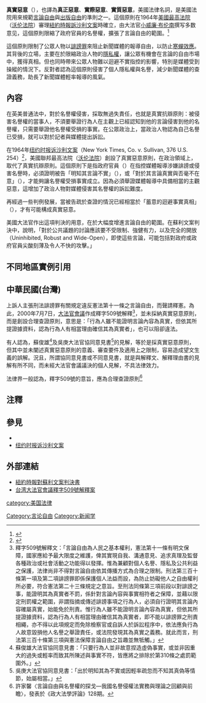 {{expand|time=2017-12-06T21:29:54+00:00}}

'''真實惡意'''（{{lang-en|actual malice}}），也譯為'''真正惡意'''、'''實際惡意'''、'''實質惡意'''，美國法律名詞，是美國法院用來規範[[言論自由|言論自由]]與[[出版自由|出版自由]]的準則之一。這個原則在1964年[[美國最高法院|美國最高法院]]（[[厄尔·沃伦|沃伦法院]]）審理[[紐約時報訴沙利文案|紐約時報訴沙利文案]]時確立，由大法官[[小威廉·布倫南|小威廉·布伦南]]撰写多数意见，這個原則限縮了政府官員的名譽權，擴張了言論自由的範圍。<ref>{{Cite web|title=New York Times Company v. Sullivan|url=https://www.oyez.org/cases/1963/39|accessdate=2019-09-30|author=|date=|format=|work=|publisher=Oyez|language=en|archive-date=2019-09-05|archive-url=https://web.archive.org/web/20190905052055/https://www.oyez.org/cases/1963/39|dead-url=no}}</ref>

這個原則限制了公眾人物以[[誹謗罪|誹謗罪]]來阻止新聞媒體的報導自由，以防止[[寒蝉效应_(法律)|寒蟬效應]]。其背後的立場，主要在於限縮政治人物的[[隱私權|隱私權]]，讓公眾有機會在言論的自由市場中，獲得真相。但也同時帶來公眾人物難以迴避不實指控的影響，特別是媒體受到操縱的情況下。反對者認為這個原則侵害了個人隱私權與名譽，減少新聞媒體的查證義務，助長了新聞媒體輕率報導的風氣。

==內容==
在英美普通法中，對於名譽權侵害，採取無過失責任，也就是真實抗辯原則：被侵害名譽權的當事人，不須要舉證行為人在主觀上已經認知到他的言論侵害到他的名譽權，只需要舉證他名譽權受損的事實。在公眾政治上，當政治人物認為自己名譽已受損，就可以對於記者與媒體提出訴訟。

在1964年[[纽约时报诉沙利文案|纽约时报诉沙利文案]]（New York Times, Co. v. Sullivan, 376 U.S. 254）<ref name="tvs">{{cite web|title=''New York Times Co. v. Sullivan'' (1964), 376 U.S. 254, 11 L.Ed.2d 686, 84 S.Ct. 710|url=https://scholar.google.com/scholar_case?case=10183527771703896207|website=Google Scholar|publisher=Google|accessdate=11 December 2017|archive-date=2021-03-10|archive-url=https://web.archive.org/web/20210310152351/https://scholar.google.com/scholar_case?case=10183527771703896207|dead-url=no}}</ref>，美國聯邦最高法院（[[厄尔·沃伦|沃伦法院]]）創設了真實惡意原則，在政治領域上，取代了真實抗辯原則。這個原則下是指政府官員（{{lang|en|Public Officials}}）在指控媒體報導涉嫌誹謗或侵害名譽時，必須證明被告「明知其言論不實」（{{lang|en|with knowledge the statement was false}}），或「對於其言論真實與否毫不在意」（{{lang|en|with reckless disregard of whether the statement was false or not}}），才能夠讓名譽權受損事實成立。因為必須舉證媒體報導中具備相當的主觀惡意，這增加了政治人物對媒體侵害其名譽權的訴訟難度。

再經過一些判例發展，當被告疏於查證的情況已經相當於「蓄意的迴避事實真相」（{{lang|en|purposeful avoidance of the truth}}），才有可能構成真實惡意。

美國大法官作出這項判決的用意，在於大幅度增進言論自由的範圍。在蘇利文案判決中，說明，「對於公共議題的討論應該要不受限制、強健有力，以及完全的開放（Uninhibited,  Robust  and  Wide-Open），即使這些言論，可能包括對政府或政府官員尖酸刻薄及令人不快的攻擊。」

==不同地區實例引用==

==中華民國(台灣)==
上訴人主張刑法誹謗罪有關規定違反憲法第十一條之言論自由，而聲請釋憲。為此，2000年7月7日，[[大法官會議|大法官會議]]作成釋字509號解釋<ref>釋字509號解釋文：「言論自由為人民之基本權利，憲法第十一條有明文保障，國家應給予最大限度之維護，俾其實現自我、溝通意見、追求真理及監督各種政治或社會活動之功能得以發揮。惟為兼顧對個人名譽、隱私及公共利益之保護，法律尚非不得對言論自由依其傳播方式為合理之限制。刑法第三百十條第一項及第二項誹謗罪即係保護個人法益而設，為防止妨礙他人之自由權利所必要，符合憲法第二十三條規定之意旨。至刑法同條第三項前段以對誹謗之事，能證明其為真實者不罰，係針對言論內容與事實相符者之保障，並藉以限定刑罰權之範圍，非謂指摘或傳述誹謗事項之行為人，必須自行證明其言論內容確屬真實，始能免於刑責。惟行為人雖不能證明言論內容為真實，但依其所提證據資料，認為行為人有相當理由確信其為真實者，即不能以誹謗罪之刑責相繩，亦不得以此項規定而免除檢察官或自訴人於訴訟程序中，依法應負行為人故意毀損他人名譽之舉證責任，或法院發現其為真實之義務。就此而言，刑法第三百十條第三項與憲法保障言論自由之旨趣並無牴觸。」</ref>，並未採納真實惡意原則，而是創設合理查證原則，意思是：「行為人雖不能證明言論內容為真實，但依其所提證據資料，認為行為人有相當理由確信其為真實者」，也可以阻卻違法。

有人認為，蘇俊雄<ref>蘇俊雄大法官協同意見書：「只要行為人並非故意捏造虛偽事實，或並非因重大的過失或輕率而致其所陳述與事實不符，皆應將之排除於第310條之處罰範圍外。」</ref>及吳庚大法官協同意見書<ref>吳庚大法官協同意見書：「出於明知其為不實或因輕率疏忽而不知其真偽等情節，始屬相當。」</ref>的見解，等於是採真實惡意原則，但其中並未闡述真實惡意原則的意義、審查要件及適用上之限制，容易造成望文生義的誤解。況且，所謂協同意見書或不同意見書，就是與解釋文、解釋理由書的見解有所不同，而未經大法官會議議決的個人見解，不具法律效力。

法律界一般認為，釋字509號的意旨，應為合理查證原則<ref>許家馨〈言論自由與名譽權的探戈—我國名譽侵權法實務與理論之回顧與前瞻〉，發表於《政大法學評論》128期。</ref>

==注釋==
{{reflist}}

==參見==
*{{le|威斯特摩蘭訴CBS案|Westmoreland v. CBS}}
*[[纽约时报诉沙利文案|纽约时报诉沙利文案]]

==外部連結==
{{Wikisource|司法院釋字第509號解釋}}
*[http://www.law.cornell.edu/supct/html/historics/USSC_CR_0376_0254_ZO.html 紐約時報對蘇利文案判決書] {{Wayback|url=http://www.law.cornell.edu/supct/html/historics/USSC_CR_0376_0254_ZO.html |date=20131020020350 }}
*[https://web.archive.org/web/20161219040706/http://www.judicial.gov.tw/constitutionalcourt/p03_01.asp?expno=509 台湾大法官會議釋字509號解釋案]

{{DEFAULTSORT:Actual Malice}}
[[category:美国法律|category:美国法律]]
[[Category:言论自由|Category:言论自由]]
[[Category:新闻学|Category:新闻学]]